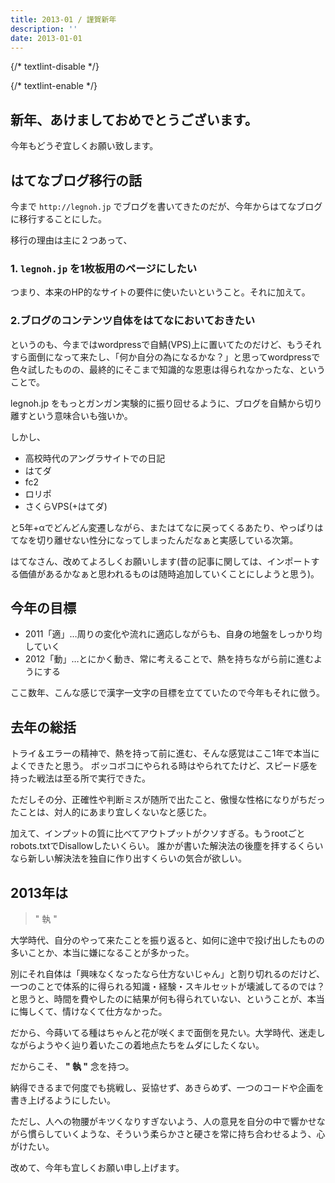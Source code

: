 ```yaml
---
title: 2013-01 / 謹賀新年
description: ''
date: 2013-01-01
---
```


{/* textlint-disable */}


{/* textlint-enable */}

## 新年、あけましておめでとうございます。

今年もどうぞ宜しくお願い致します。

## はてなブログ移行の話

今まで `http://legnoh.jp` でブログを書いてきたのだが、今年からはてなブログに移行することにした。

移行の理由は主に２つあって、

### 1. `legnoh.jp` を1枚板用のページにしたい

つまり、本来のHP的なサイトの要件に使いたいということ。それに加えて。

### 2.ブログのコンテンツ自体をはてなにおいておきたい

というのも、今まではwordpressで自鯖(VPS)上に置いてたのだけど、もうそれすら面倒になって来たし、「何か自分の為になるかな？」と思ってwordpressで色々試したものの、最終的にそこまで知識的な恩恵は得られなかったな、ということで。

legnoh.jp をもっとガンガン実験的に振り回せるように、ブログを自鯖から切り離すという意味合いも強いか。

しかし、

- 高校時代のアングラサイトでの日記
- はてダ
- fc2
- ロリポ
- さくらVPS(+はてダ)

と5年+αでどんどん変遷しながら、またはてなに戻ってくるあたり、やっぱりはてなを切り離せない性分になってしまったんだなぁと実感している次第。

はてなさん、改めてよろしくお願いします(昔の記事に関しては、インポートする価値があるかなぁと思われるものは随時追加していくことにしようと思う)。

## 今年の目標

- 2011「適」…周りの変化や流れに適応しながらも、自身の地盤をしっかり均していく
- 2012「動」…とにかく動き、常に考えることで、熱を持ちながら前に進むようにする

ここ数年、こんな感じで漢字一文字の目標を立てていたので今年もそれに倣う。

## 去年の総括

トライ＆エラーの精神で、熱を持って前に進む、そんな感覚はここ1年で本当によくできたと思う。
ボッコボコにやられる時はやられてたけど、スピード感を持った戦法は至る所で実行できた。

ただしその分、正確性や判断ミスが随所で出たこと、傲慢な性格になりがちだったことは、対人的にあまり宜しくないなと感じた。

加えて、インプットの質に比べてアウトプットがクソすぎる。もうrootごとrobots.txtでDisallowしたいくらい。
誰かが書いた解決法の後塵を拝するくらいなら新しい解決法を独自に作り出すくらいの気合が欲しい。

## 2013年は

> " 執 "

大学時代、自分のやって来たことを振り返ると、如何に途中で投げ出したものの多いことか、本当に嫌になることが多かった。

別にそれ自体は「興味なくなったなら仕方ないじゃん」と割り切れるのだけど、一つのことで体系的に得られる知識・経験・スキルセットが壊滅してるのでは？と思うと、時間を費やしたのに結果が何も得られていない、ということが、本当に悔しくて、情けなくて仕方なかった。

だから、今蒔いてる種はちゃんと花が咲くまで面倒を見たい。大学時代、迷走しながらようやく辿り着いたこの着地点たちをムダにしたくない。

だからこそ、 **" 執 "** 念を持つ。

納得できるまで何度でも挑戦し、妥協せず、あきらめず、一つのコードや企画を書き上げるようにしたい。

ただし、人への物腰がキツくなりすぎないよう、人の意見を自分の中で響かせながら慣らしていくような、そういう柔らかさと硬さを常に持ち合わせるよう、心がけたい。

改めて、今年も宜しくお願い申し上げます。
